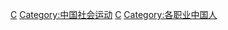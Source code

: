 {{Catnav|頁面分類|人类社会|運動|社會運動|社会活动家}}
{{Catnav|頁面分類|人类社会|人物|職業|各职业中国人}}
{{Catnav|頁面分類|人类社会|人物|各職業人物|社会活动家}}
{{Catnav|頁面分類|人物|職業|各职业中国人}}
{{Catnav|頁面分類|人物|各國人物|美国人|各职业中国人}}
{{Catnav|頁面分類|人物|各職業人物|社会活动家}}
{{Commonscat|Activists from China}}

[[Category:亞洲社會運動者|C]]
[[Category:中国社会运动|Category:中国社会运动]]
[[Category:各国社会运动者|C]]
[[Category:各职业中国人|Category:各职业中国人]]